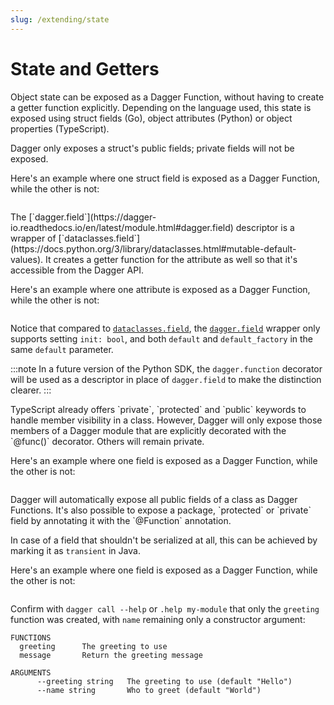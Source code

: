 ```yaml
---
slug: /extending/state
---
```





# State and Getters

Object state can be exposed as a Dagger Function, without having to create a getter function explicitly. Depending on the language used, this state is exposed using struct fields (Go), object attributes (Python) or object properties (TypeScript).

<Tabs groupId="language" queryString="sdk">
<TabItem value="go" label="Go">
Dagger only exposes a struct's public fields; private fields will not be exposed.

Here's an example where one struct field is exposed as a Dagger Function, while the other is not:

```go file=./snippets/state-functions/go/main.go
```

</TabItem>
<TabItem value="python" label="Python">
The [`dagger.field`](https://dagger-io.readthedocs.io/en/latest/module.html#dagger.field) descriptor is a wrapper of
[`dataclasses.field`](https://docs.python.org/3/library/dataclasses.html#mutable-default-values). It creates a getter function for the attribute as well so that it's accessible from the Dagger API.

Here's an example where one attribute is exposed as a Dagger Function, while the other is not:

```python file=./snippets/state-functions/python/main.py
```

Notice that compared to [`dataclasses.field`](https://docs.python.org/3/library/dataclasses.html#mutable-default-values), the [`dagger.field`](https://dagger-io.readthedocs.io/en/latest/module.html#dagger.field) wrapper only supports setting `init: bool`, and both `default` and `default_factory` in the same `default` parameter.

:::note
In a future version of the Python SDK, the `dagger.function` decorator will be used as a descriptor in place of `dagger.field` to make the distinction clearer.
:::

</TabItem>
<TabItem value="typescript" label="TypeScript">
TypeScript already offers `private`, `protected` and `public` keywords to handle member visibility in a class. However, Dagger will only expose those members of a Dagger module that are explicitly decorated with the `@func()` decorator. Others will remain private.

Here's an example where one field is exposed as a Dagger Function, while the other is not:

```typescript file=./snippets/state-functions/typescript/index.ts
```

</TabItem>
<TabItem value="java" label="Java">
Dagger will automatically expose all public fields of a class as Dagger Functions. It's also possible to expose a package, `protected` or `private` field by annotating it with the `@Function` annotation.

In case of a field that shouldn't be serialized at all, this can be achieved by marking it as `transient` in Java.

Here's an example where one field is exposed as a Dagger Function, while the other is not:

```java file=./snippets/state-functions/java/src/main/java/io/dagger/modules/mymodule/MyModule.java
```
</TabItem>
</Tabs>

Confirm with `dagger call --help` or `.help my-module` that only the `greeting` function was created, with `name` remaining only a constructor argument:

```
FUNCTIONS
  greeting      The greeting to use
  message       Return the greeting message

ARGUMENTS
      --greeting string   The greeting to use (default "Hello")
      --name string       Who to greet (default "World")
```
